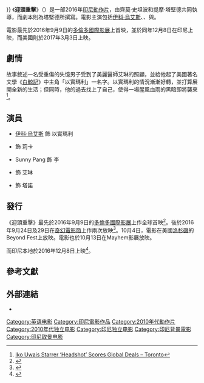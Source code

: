 {{noteTA
|G1=Show
|G2=Movie
|T=zh-cn:爆头 (电影); zh-hk:突擊死亡局; zh-tw:迎頭重擊;
}}
{{Infobox film
| name           = 突擊死亡局
| original_name  = {{lang|en|''Headshot''}}
| image          = Headshot (2016) Poster.jpg
| caption        = 電影海報
| director       = {{Plain list|
* 齊莫·史坦波
* 提摩·塔堅德
}}
| producer       = {{Plain list|
* Shinjiro Nishimura
* Wicky V. Olindo
* John Radel
* Mike Wiluan
}}
| writer         = 提摩·塔堅德
| starring       = {{Plain list|
* [[伊科·烏艾斯|伊科·烏艾斯]]
* {{le|茱莉·艾絲特爾|Julie Estelle}}
* {{le|雀兒喜·伊斯蘭|Chelsea Islan}}
}}
| music          = {{Plain list|
* Aria Prayogi
* Fajar Yuskemal
}}
| cinematography = Yunus Pasolang
| editing        = 
| studio         = Infinite Frameworks Studios
| distributor    = {{Plain list|
* {{le|SCTV (印尼)|SCTV (Indonesia)|SCTV}}（印尼）
* {{le|垂直娛樂|Vertical Entertainment}}（美國）
* 暗光鳥電影院（臺灣）
}}
| released       = {{film date|2016|9|9|[[2016年多倫多國際影展|多倫多國際影展]]|2017|3|3|美國|2017|3|17|臺灣}}
| runtime        = 118分鐘
| country        = 印尼
| language       = 印尼語
| gross          = 160萬美元（21.5億印尼盾）<ref>{{cite web|url=http://filmindonesia.or.id/movie/viewer/2016#.WGH6ltJ97IU|title=Data penonton tahun 2016|author=Filmindonesia.or.id|}}</ref>
| preceded_by    = 
| followed_by    = 
| cn_name        = 爆头
| hk_name        = 突擊死亡局
| tw_name        = 迎頭重擊<ref>{{@movies|id=fhid45147214|title=迎頭重擊 Headshot}}<!-- 2017-2-11 accessdate --></ref>
}}
《'''迎頭重擊'''》（{{lang-en|''Headshot''}}）是一部2016年[[印尼|印尼]]{{le|武術片|Martial arts film|武術}}[[動作片|動作片]]，由齊莫·史坦波和提摩·塔堅德共同執導，而劇本則為塔堅德所撰寫。電影主演包括[[伊科·烏艾斯|伊科·烏艾斯]]、{{le|茱莉·艾絲特爾|Julie Estelle}}、{{le|雀兒喜·伊斯蘭|Chelsea Islan}}與{{le|查克·李|Zack Lee}}。

電影最先於2016年9月9日的[[2016年多倫多國際影展|多倫多國際影展]]上首映，並於同年12月8日在印尼上映，而美國則於2017年3月3日上映。

== 劇情 ==
故事敘述一名受重傷的失憶男子受到了美麗醫師艾琳的照顧，並給他起了美國著名文學《[[白鯨記|白鯨記]]》中主角「以實瑪利」一名字。以實瑪利的情況漸漸好轉，並打算展開全新的生活；但同時，他的過去找上了自己，使得一場腥風血雨的黑暗即將襲來<ref>[http://deadline.com/2016/09/headshot-toronto-film-festival-xyz-films-iko-uwais-1201823244/ Iko Uwais Starrer ‘Headshot’ Scores Global Deals – Toronto]</ref>。

== 演員 ==
* [[伊科·烏艾斯|伊科·烏艾斯]] 飾 以實瑪利
* {{le|茱莉·艾絲特爾|Julie Estelle}} 飾 莉卡
* Sunny Pang 飾 李
* {{le|雀兒喜·伊斯蘭|Chelsea Islan}} 飾 艾琳
* {{le|查克·李|Zack Lee}} 飾 塔諾

== 發行 ==
《迎頭重擊》最先於2016年9月9日的[[2016年多倫多國際影展|多倫多國際影展]]上作全球首映<ref name="kompasPangerang">{{cite web |url=http://entertainment.kompas.com/read/2016/09/20/200419110/belum.tayang.di.indonesia.headshot.dapat.penghargaan.di.perancis |title=Belum Tayang di Indonesia, "Headshot" Dapat Penghargaan di Perancis |first=Andi Muttya Keteng |last=Pangerang |editor=Kistyarini |website=Kompas.com |date=20 September 2016 |access-date=2 December 2016}}</ref>。後於2016年9月24日及29日在[[奇幻電影節|奇幻電影節]]上作兩次放映<ref>{{cite web |url=http://entertainment.kompas.com/read/2016/09/28/125024710/.headshot.diputar.di.amerika.serikat |title="Headshot" Diputar di Amerika Serikat |first=Andi Muttya Keteng |last=Pangerang |editor=Kistyarini |website=Kompas.com |date=28 September 2016 |access-date=2 December 2016}}</ref>。10月4日，電影在美國[[洛杉磯|洛杉磯]]的Beyond Fest上放映。電影也於10月13日在Mayhem影展放映。

而印尼本地於2016年12月8日上映<ref>{{cite web |url=http://entertainment.kompas.com/read/2016/12/01/222125410/bertarung.di.pantai.iko.uwais.kelilipan.pasir |title=Bertarung di Pantai, Iko Uwais Kelilipan Pasir |first=Andi Muttya Ketteng |last=Pangerang |editor-first=Irfan |editor-last=Maullana |website=Kompas.com |date=1 December 2016 |access-date=2 December 2016}}</ref>。

== 參考文獻 ==
{{Reflist|30em}}

== 外部連結 ==
*{{IMDb title|5147214}}

{{DEFAULTSORT:Headshot}}
[[Category:英语电影|Category:英语电影]]
[[Category:印尼電影作品|Category:印尼電影作品]]
[[Category:2010年代動作片|Category:2010年代動作片]]
[[Category:2010年代独立电影|Category:2010年代独立电影]]
[[Category:印尼独立电影|Category:印尼独立电影]]
[[Category:印尼背景電影|Category:印尼背景電影]]
[[Category:印尼取景电影|Category:印尼取景电影]]